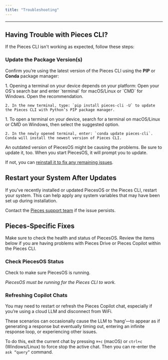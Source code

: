 ```yaml
---
title: "Troubleshooting"
---
```


***

## Having Trouble with Pieces CLI?

If the Pieces CLI isn't working as expected, follow these steps:

### Update the Package Version(s)

Confirm you’re using the latest version of the Pieces CLI using the **PIP** or **Conda** package manager:

<Tabs>
  <TabItem title="PIP">
    1. Opening a terminal on your device depends on your platform: Open your OS's search bar and enter `terminal` for macOS/Linux or `CMD` for Windows. Open the recommendation.

    2. In the new terminal, type: `pip install pieces-cli -U` to update the Pieces CLI with Python’s PIP package manager.
  </TabItem>

  <TabItem title="Conda">
    1. To open a terminal on your device, search for a terminal on macOS/Linux or CMD on Windows, then select the suggested option.

    2. In the newly opened terminal, enter: `conda update pieces-cli`. Conda will install the newest version of Pieces CLI.
  </TabItem>
</Tabs>

An outdated version of PiecesOS might be causing the problems. Be sure to update it, too. When you start PiecesOS, it will prompt you to update.

If not, you can [reinstall it to fix any remaining issues](https://docs.pieces.app/products/core-dependencies/pieces-os/manual-installation#manual-download--installation).

## Restart your System After Updates

If you've recently installed or updated PiecesOS or the Pieces CLI, restart your system. This can help apply any system variables that may have been set up during installation.

Contact the [Pieces support team](https://getpieces.typeform.com/to/mCjBSIjF#docs-vscode) if the issue persists.

## Pieces-Specific Fixes

Make sure to check the health and status of PiecesOS. Review the items below if you are having problems with Pieces Drive or Pieces Copilot within the Pieces CLI.

### Check PiecesOS Status

Check to make sure PiecesOS is running.

<pos-check />

*PiecesOS must be running for the Pieces CLI to work.*

### Refreshing Copilot Chats

You may need to restart or refresh the Pieces Copilot chat, especially if you’re using a cloud LLM and disconnect from WiFi.

These scenarios can occasionally cause the LLM to ‘hang’—to appear as if generating a response but eventually timing out, entering an infinite response loop, or experiencing other issues.

To do this, exit the current chat by pressing `⌘+c` (macOS) or `ctrl+c` (Windows/Linux) to force stop the active chat. Then you can re-enter the `ask “query”` command.
